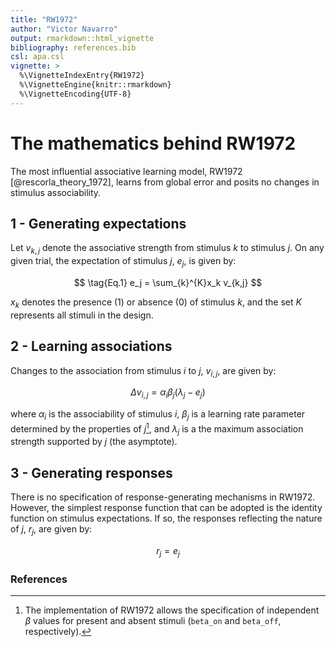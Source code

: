 ```yaml
---
title: "RW1972"
author: "Victor Navarro"
output: rmarkdown::html_vignette
bibliography: references.bib
csl: apa.csl
vignette: >
  %\VignetteIndexEntry{RW1972}
  %\VignetteEngine{knitr::rmarkdown}
  %\VignetteEncoding{UTF-8}
---
```


# The mathematics behind RW1972

The most influential associative learning model, RW1972 [@rescorla_theory_1972], learns from global error and posits no changes in stimulus associability.

## 1 - Generating expectations

Let $v_{k,j}$ denote the associative strength from stimulus $k$ to stimulus $j$. On any given trial, the expectation of stimulus $j$, $e_j$, is given by:

$$
\tag{Eq.1}
e_j = \sum_{k}^{K}x_k v_{k,j}
$$

$x_k$ denotes the presence (1) or absence (0) of stimulus $k$, and the set $K$ represents all stimuli in the design.

## 2 - Learning associations

Changes to the association from stimulus $i$ to $j$, $v_{i,j}$, are given by:

$$
\tag{Eq.2}
\Delta v_{i,j} = \alpha_i \beta_j (\lambda_j - e_j)
$$

where $\alpha_i$ is the associability of  stimulus $i$, $\beta_j$ is a learning rate parameter determined by the properties of $j$[^note1], and $\lambda_j$ is a the maximum association strength supported by $j$ (the asymptote).

## 3 - Generating responses

There is no specification of response-generating mechanisms in RW1972. However, the simplest response function that can be adopted is the identity function on stimulus expectations. If so, the responses reflecting the nature of $j$, $r_j$, are given by:

$$
\tag{Eq.3}
r_j = e_j
$$

[^note1]: 
The implementation of RW1972 allows the specification of independent $\beta$ values for present and absent stimuli (`beta_on` and `beta_off`, respectively).

### References
